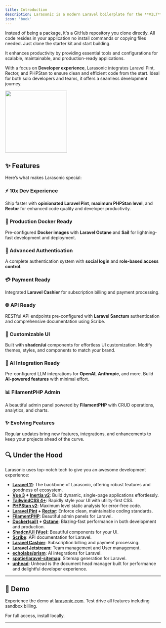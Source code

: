 ```yaml
---
title: Introduction
description: Larasonic is a modern Laravel boilerplate for the **VILT** stack (**Vue**, **Inertia**, **Laravel**, **TailwindCSS**).
icon: 'book'
---
```


Instead of being a package, it's a GitHub repository you clone directly. All code resides in your application no install commands or copying files needed. Just clone the starter kit and start building.

It enhances productivity by providing essential tools and configurations for scalable, maintainable, and production-ready applications.

With a focus on **Developer experience**, Larasonic integrates Laravel Pint, Rector, and PHPStan to ensure clean and efficient code from the start. Ideal for both solo developers and teams, it offers a seamless development journey.

<img height="200" src="/images/og.webp" />

## ✨ Features

Here’s what makes Larasonic special:

### ⚡ 10x Dev Experience
Ship faster with **opinionated Laravel Pint**, **maximum PHPStan level**, and **Rector** for enhanced code quality and developer productivity.

### 🐳 Production Docker Ready
Pre-configured **Docker images** with **Laravel Octane** and **Sail** for lightning-fast development and deployment.

### 🔑 Advanced Authentication
A complete authentication system with **social login** and **role-based access control**.

### 💳 Payment Ready
Integrated **Laravel Cashier** for subscription billing and payment processing.

### 🌐 API Ready
RESTful API endpoints pre-configured with **Laravel Sanctum** authentication and comprehensive documentation using Scribe.

### 🎨 Customizable UI
Built with **shadcn/ui** components for effortless UI customization. Modify themes, styles, and components to match your brand.

### 🧠 AI Integration Ready
Pre-configured LLM integrations for **OpenAI**, **Anthropic**, and more. Build **AI-powered features** with minimal effort.

### 📊 FilamentPHP Admin
A beautiful admin panel powered by **FilamentPHP** with CRUD operations, analytics, and charts.

### ✨ Evolving Features
Regular updates bring new features, integrations, and enhancements to keep your projects ahead of the curve.


## 🔍 Under the Hood

Larasonic uses top-notch tech to give you an awesome development experience:
- **[Laravel 11](https://laravel.com)**: The backbone of Larasonic, offering robust features and goodness of ecosystem.
- **[Vue 3](https://vuejs.org) + [Inertia v2](https://inertiajs.com)**: Build dynamic, single-page applications effortlessly.
- **[TailwindCSS 4+](https://tailwindcss.com)**: Rapidly style your UI with utility-first CSS.
- **[PHPStan v2](https://phpstan.org)**: Maximum level static analysis for error-free code.
- **[Laravel Pint](https://laravel.com/docs/pint) + [Rector](https://getrector.com)**: Enforce clean, maintainable coding standards.
- **[FilamentPHP](https://filamentphp.com)**: Beautiful admin panels for Laravel.
- **[Docker(sail)](https://laravel.com/docs/sail) + [Octane](https://laravel.com/docs/octane)**: Blazing-fast performance in both development and production.
- **[Shadcn/UI (Vue)](https://www.shadcn-vue.com)**: Beautiful components for your UI.
- **[Scribe](https://scribe.knuckles.wtf)**: API documentation for Laravel.
- **[Laravel Cashier](https://laravel.com/docs/billing)**: Subscription billing and payment processing.
- **[Laravel Jetstream](https://jetstream.laravel.com)**: Team management and User management.
- **[echolabs/prism](https://github.com/echolabsdev/prism)**: AI integrations for Laravel.
- **[spatie/laravel-sitemap](https://github.com/spatie/laravel-sitemap)**: Sitemap generation for Laravel.
- **[unhead](https://unhead.unjs.io/)**: Unhead is the document head manager built for performance and delightful developer experience.
---

## 🚀 Demo

Experience the demo at [larasonic.com](https://larasonic.com). Test drive all features including sandbox billing.

For full access, install locally. 

---
